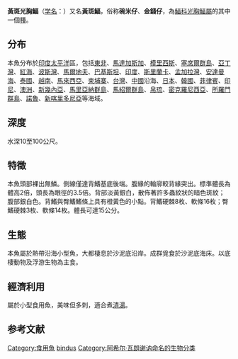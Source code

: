 {{Speciesbox
| status = DD
| status system =iucn3.1
| status ref ={{r|iucn}}
| taxon = Photopectoralis bindus
| authority = ([[Achille_Valenciennes|Valenciennes]], 1835)
| synonyms ref ={{r|FishBase}}
| synonyms = {{collapsible list|
*''Leiognathus virgatus''<br /><small>Fowler, 1904</small>
*''Equula bindus''<br /><small>Valenciennes, 1835</small>
*''Leiognathus bindus''<br /><small>(Valenciennes, 1835)</small>
*''Leiognatus bindus''<br /><small>(Valenciennes, 1835)（异拼名）</small>
 }}
}}
'''黃斑光胸鰏'''（[[学名|学名]]：{{lang|la|''Photopectoralis bindus''}}）又名'''黃斑鰏'''，俗称'''碗米仔'''、'''金錢仔'''，為[[鰏科|鰏科]][[光胸鰏屬|光胸鰏屬]]的其中一個[[種|種]]。{{r|iucn|FishBase|id7389}}

==分布==
本魚分布於[[印度|印度]][[太平洋|太平洋]]區，包括[[東非|東非]]、[[馬達加斯加|馬達加斯加]]、[[模里西斯|模里西斯]]、[[塞席爾群島|塞席爾群島]]、[[亞丁灣|亞丁灣]]、[[紅海|紅海]]、[[波斯灣|波斯灣]]、[[馬爾地夫|馬爾地夫]]、[[巴基斯坦|巴基斯坦]]、[[印度|印度]]、[[斯里蘭卡|斯里蘭卡]]、[[孟加拉灣|孟加拉灣]]、[[安達曼海|安達曼海]]、[[泰國|泰國]]、[[越南|越南]]、[[馬來西亞|馬來西亞]]、[[柬埔寨|柬埔寨]]、[[台灣|台灣]]、[[中國|中國]]沿海、[[日本|日本]]、[[韓國|韓國]]、[[菲律賓|菲律賓]]、[[印尼|印尼]]、[[澳洲|澳洲]]、[[新幾內亞|新幾內亞]]、[[馬里亞納群島|馬里亞納群島]]、[[馬紹爾群島|馬紹爾群島]]、[[帛琉|帛琉]]、[[密克羅尼西亞|密克羅尼西亞]]、[[所羅門群島|所羅門群島]]、[[諾魯|諾魯]]、[[新喀里多尼亞|新喀里多尼亞]]等海域。{{r|FishBase}}

==深度==
水深10至100公尺。{{r|FishBase}}

==特徵==
本魚頭部裸出無鱗。側線僅達背鰭基底後端。腹緣的輪廓較背緣突出。標準體長為體高2倍，頭長為眼徑的3.5倍。背部淡黃銀白，散佈著許多蟲紋狀的暗色斑紋；腹部銀白色。背鰭與臀鰭鰭條上具有橙黃色的小點。背鰭硬棘8枚、軟條16枚；臀鰭硬棘3枚、軟條14枚。體長可達15公分。{{r|FishBase}}

==生態==
本魚屬於熱帶沿海小型魚，大都棲息於沙泥底沿岸。成群覓食於沙泥底海床。以底棲動物及浮游生物為主食。{{r|FishBase}}

==經濟利用==
屬於小型食用魚，美味但多刺，適合煮[[清湯|清湯]]。{{r|FishBase}}

==参考文献==
{{reflist|refs=
<ref name=FishBase>{{FishBase|Photopectoralis|bindus|year=2020|month=6}}</ref>
<ref name=id7389>{{cite web| url =http://www.bioinfo.cn/db05/BjdwSpecies.php?action=view&id=7389| title =黄斑鲾| work =《中国动物物种编目数据库》| publisher =中国科学院微生物研究所| author =中国科学院动物研究所| accessdate =2009-04-16| deadurl =yes| archiveurl =https://web.archive.org/web/20160305003408/http://www.bioinfo.cn/db05/BjdwSpecies.php?action=view&id=7389| archivedate =2016-03-05}}</ref>
<ref name=iucn>Kaymaram, F., Hartmann, S., Al-Husaini, M., Alam, S. & Almukhtar, M. 2015. ''Photopectoralis bindus''. ''The IUCN Red List of Threatened Species'' 2015: e.T50903077A57142170. Downloaded on 20 June 2020.</ref>
}}

{{taxonbar}}

{{DEFAULTSORT:Photopectoralis bindus}}
[[Category:食用魚|Category:食用魚]]
[[Category:光胸鰏屬|bindus]]
[[Category:阿希尔·瓦朗谢讷命名的生物分类|Category:阿希尔·瓦朗谢讷命名的生物分类]]
